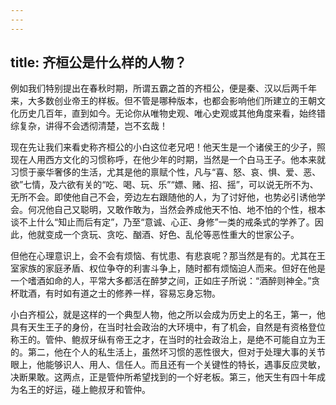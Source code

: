 ```yaml
---
---
---
```

title: 齐桓公是什么样的人物？
---




例如我们特别提出在春秋时期，所谓五霸之首的齐桓公，便是秦、汉以后两千年来，大多数创业帝王的样板。但不管是哪种版本，也都会影响他们所建立的王朝文化历史几百年，直到如今。无论你从唯物史观、唯心史观或其他角度来看，始终错综复杂，讲得不会透彻清楚，岂不玄哉！

现在先让我们来看史称齐桓公的小白这位老兄吧！他天生是一个诸侯王的少子，照现在人用西方文化的习惯称呼，在他少年的时期，当然是一个白马王子。他本来就习惯于豪华奢侈的生活，尤其是他的禀赋个性，凡与“喜、怒、哀、惧、爱、恶、欲”七情，及六欲有关的“吃、喝、玩、乐”“嫖、赌、招、摇”，可以说无所不为、无所不会。即使他自己不会，旁边左右跟随他的人，为了讨好他，也势必引诱他学会。何况他自己又聪明，又敢作敢为，当然会养成他天不怕、地不怕的个性，根本谈不上什么“知止而后有定”，乃至“意诚、心正、身修”一类的戒条式的学养了。因此，他就变成一个贪玩、贪吃、酗酒、好色、乱伦等恶性重大的世家公子。

但他在心理意识上，会不会有烦恼、有忧患、有悲哀呢？那当然是有的。尤其在王室家族的家庭矛盾、权位争夺的利害斗争上，随时都有烦恼迫人而来。但好在他是一个嗜酒如命的人，平常大多都活在醉梦之间，正如庄子所说：“酒醉则神全。”贪杯耽酒，有时如有道之士的修养一样，容易忘身忘物。

小白齐桓公，就是这样的一个典型人物，他之所以会成为历史上的名王，第一，他具有天生王子的身份，在当时社会政治的大环境中，有了机会，自然是有资格登位称王的。管仲、鲍叔牙纵有帝王之才，在当时的社会政治上，是绝不可能自立为王的。第二，他在个人的私生活上，虽然坏习惯的恶性很大，但对于处理大事的关节眼上，他能够识人、用人、信任人。而且还有一个关键性的特长，遇事反应灵敏，决断果敢。这两点，正是管仲所希望找到的一个好老板。第三，他天生有四十年成为名王的好运，碰上鲍叔牙和管仲。